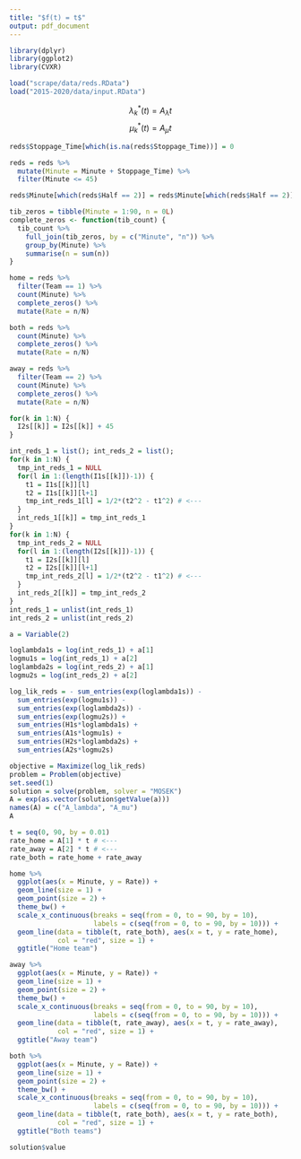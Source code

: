 ```yaml
---
title: "$f(t) = t$"
output: pdf_document
---
```


```r
library(dplyr)
library(ggplot2)
library(CVXR)

load("scrape/data/reds.RData")
load("2015-2020/data/input.RData")
```

$$ \lambda_k^*(t) = A_\lambda  t$$
$$ \mu_k^*(t) = A_\mu  t$$

```r
reds$Stoppage_Time[which(is.na(reds$Stoppage_Time))] = 0

reds = reds %>%
  mutate(Minute = Minute + Stoppage_Time) %>%
  filter(Minute <= 45)

reds$Minute[which(reds$Half == 2)] = reds$Minute[which(reds$Half == 2)] + 45

tib_zeros = tibble(Minute = 1:90, n = 0L)
complete_zeros <- function(tib_count) {
  tib_count %>%
    full_join(tib_zeros, by = c("Minute", "n")) %>%
    group_by(Minute) %>%
    summarise(n = sum(n))
}

home = reds %>%
  filter(Team == 1) %>%
  count(Minute) %>%
  complete_zeros() %>%
  mutate(Rate = n/N)

both = reds %>%
  count(Minute) %>%
  complete_zeros() %>%
  mutate(Rate = n/N)

away = reds %>%
  filter(Team == 2) %>%
  count(Minute) %>%
  complete_zeros() %>%
  mutate(Rate = n/N)
```

```r
for(k in 1:N) {
  I2s[[k]] = I2s[[k]] + 45
}

int_reds_1 = list(); int_reds_2 = list();
for(k in 1:N) {
  tmp_int_reds_1 = NULL
  for(l in 1:(length(I1s[[k]])-1)) {
    t1 = I1s[[k]][l]
    t2 = I1s[[k]][l+1]
    tmp_int_reds_1[l] = 1/2*(t2^2 - t1^2) # <---
  }
  int_reds_1[[k]] = tmp_int_reds_1
}
for(k in 1:N) {
  tmp_int_reds_2 = NULL
  for(l in 1:(length(I2s[[k]])-1)) {
    t1 = I2s[[k]][l]
    t2 = I2s[[k]][l+1]
    tmp_int_reds_2[l] = 1/2*(t2^2 - t1^2) # <---
  }
  int_reds_2[[k]] = tmp_int_reds_2
}
int_reds_1 = unlist(int_reds_1)
int_reds_2 = unlist(int_reds_2)

a = Variable(2)

loglambda1s = log(int_reds_1) + a[1]
logmu1s = log(int_reds_1) + a[2]
loglambda2s = log(int_reds_2) + a[1]
logmu2s = log(int_reds_2) + a[2]

log_lik_reds = - sum_entries(exp(loglambda1s)) - 
  sum_entries(exp(logmu1s)) -
  sum_entries(exp(loglambda2s)) - 
  sum_entries(exp(logmu2s)) +
  sum_entries(H1s*loglambda1s) + 
  sum_entries(A1s*logmu1s) + 
  sum_entries(H2s*loglambda2s) + 
  sum_entries(A2s*logmu2s)

objective = Maximize(log_lik_reds)
problem = Problem(objective)
set.seed(1)
solution = solve(problem, solver = "MOSEK")
A = exp(as.vector(solution$getValue(a)))
names(A) = c("A_lambda", "A_mu")
A
```

```r
t = seq(0, 90, by = 0.01)
rate_home = A[1] * t # <---
rate_away = A[2] * t # <---
rate_both = rate_home + rate_away

home %>%
  ggplot(aes(x = Minute, y = Rate)) +
  geom_line(size = 1) +
  geom_point(size = 2) +
  theme_bw() +
  scale_x_continuous(breaks = seq(from = 0, to = 90, by = 10),
                     labels = c(seq(from = 0, to = 90, by = 10))) +
  geom_line(data = tibble(t, rate_both), aes(x = t, y = rate_home), 
            col = "red", size = 1) +
  ggtitle("Home team")
```

```r
away %>%
  ggplot(aes(x = Minute, y = Rate)) +
  geom_line(size = 1) +
  geom_point(size = 2) +
  theme_bw() +
  scale_x_continuous(breaks = seq(from = 0, to = 90, by = 10),
                     labels = c(seq(from = 0, to = 90, by = 10))) +
  geom_line(data = tibble(t, rate_away), aes(x = t, y = rate_away), 
            col = "red", size = 1) +
  ggtitle("Away team")
```

```r
both %>%
  ggplot(aes(x = Minute, y = Rate)) +
  geom_line(size = 1) +
  geom_point(size = 2) +
  theme_bw() +
  scale_x_continuous(breaks = seq(from = 0, to = 90, by = 10),
                     labels = c(seq(from = 0, to = 90, by = 10))) +
  geom_line(data = tibble(t, rate_both), aes(x = t, y = rate_both), 
            col = "red", size = 1) +
  ggtitle("Both teams")
```

```r
solution$value
```

